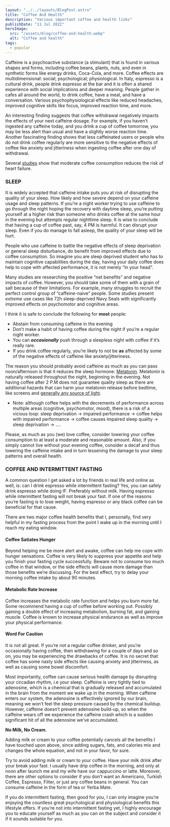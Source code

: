 ```yaml
---
layout: "../../layouts/BlogPost.astro"
title: "Coffee And Health"
description: "Various important coffee and health links"
publishDate: "11 Jul 2022"
heroImage:
  src: "/assets/blog/coffee-and-health.webp"
  alt: "Coffee and health"
tags:
  - popular
---
```


Caffeine is a psychoactive substance (a stimulant) that is found in various shapes and forms, including coffee beans, plants, nuts, and even in synthetic forms like energy drinks, Coca-Cola, and more. Coffee effects are multidimensional: social; psychological; physiological. In Italy, espresso is a cultural drink, people drink espresso at the bar and it is often a shared experience with social implications and deeper meaning. People gather in cafes all around the world, to drink coffee, have a meal, and have a conversation. Various psychophysiological effects like reduced headaches, improved cognitive skills like focus, improved reaction time, and more.

An interesting finding suggests that coffee withdrawal negatively impacts the effects of your next caffeine dosage. For example, if you haven’t ingested any caffeine today, and you drink a cup of coffee tomorrow, you may be less alert than usual and have a slightly worse reaction time. Another fascinating finding shows that less caffeinated users or people who do not drink coffee regularly are more sensitive to the negative effects of coffee like anxiety and jitteriness when ingesting coffee after one day of withdrawal. 

Several [studies](https://www.heart.org/en/news/2021/02/09/coffee-may-help-reduce-risk-for-heart-failure) show that moderate coffee consumption reduces the risk of heart failure.


### SLEEP

It is widely accepted that caffeine intake puts you at risk of disrupting the quality of your sleep. How likely and how severe depend on your caffeine usage and sleep patterns. If you’re a night worker trying to use caffeine to go through the night hoping the recovery with daytime sleep, you’re putting yourself at a higher risk than someone who drinks coffee at the same hour in the evening but attempts regular nighttime sleep. It is wise to conclude that having a cup of coffee past, say, 4 PM is harmful. It can disrupt your sleep. Even if you do manage to fall asleep, the quality of your sleep will be hurt. 

People who use caffeine to battle the negative effects of sleep deprivation or general sleep disturbance, do benefit from improved effects due to coffee consumption. So imagine you are sleep deprived student who has to maintain cognitive capabilities during the day, having your daily coffee does help to cope with affected performance, it is not merely “in your head”.

Many studies are researching the positive “net benefits” and negative impacts of coffee. However, you should take some of them with a grain of salt because of their limitations. For example, many struggles to recruit the perfect control group of “caffeine-naive” people. Some studies present _extreme_ use cases like 72h sleep-deprived Navy Seals with significantly improved effects on psychomotor and cognitive areas.

I think it is safe to conclude the following for **most** people:



* Abstain from consuming caffeine in the evening
* Don’t make a habit of having coffee during the night if you’re a regular night worker.
* You can **_occasionally_** push through a sleepless night with coffee if it’s really rare.
* If you drink coffee regularly, you’re likely to not be **as** affected by some of the negative effects of caffeine like anxiety/jitteriness. 

The reason you should probably avoid caffeine as much as you can pass noon/afternoon is that it reduces the sleep hormone: [Melatonin](https://www.nccih.nih.gov/health/melatonin-what-you-need-to-know). Melatonin is naturally released throughout the night, beginning in the evening. Not having coffee after 2 P.M does not guarantee quality sleep as there are additional hazards that can harm your melatonin release before bedtime, like screens and [generally any source of light](https://www.webmd.com/sleep-disorders/news/20110119/light-exposure-may-cut-production-of-melatonin).

* Note: although coffee helps with the decrements of performance across multiple areas (cognitive, psychomotor, mood), there is a risk of a vicious loop: sleep deprivation -> impaired performance -> coffee helps with impaired performance -> coffee causes impaired sleep quality -> sleep deprivation -> ….

Please, as much as you (we) love coffee, consider lowering your coffee consumption to at least a moderate and reasonable amount. Also, if you simply cannot live without your evening coffee, consider a decaf and thus lowering the caffeine intake and in turn lessening the damage to your sleep patterns and overall health.


### COFFEE AND INTERMITTENT FASTING

A common question I get asked a lot by friends in real life and online as well, is: can I drink espresso while intermittent fasting? Yes, you can safely drink espresso while doing IF. Preferably without milk. Having espresso while intermittent fasting will not break your fast. If one of the reasons you’re fasting is to lose weight, having espresso or any black coffee can be beneficial for that cause.

There are two major coffee health benefits that I, personally, find very helpful in my fasting process from the point I wake up in the morning until I reach my eating window.


#### Coffee Satiates Hunger

Beyond helping me be more alert and awake, coffee can help me cope with hunger sensations. Coffee is very likely to suppress your appetite and help you finish your fasting cycle successfully. Beware not to consume too much coffee in that window, or the side effects will cause more damage than those benefits we’re discussing. For the best effect, try to delay your morning coffee intake by about 90 minutes. 


#### Metabolic Rate Increase 

Coffee increases the metabolic rate function and helps you burn more fat. Some recommend having a cup of coffee before working out. Possibly gaining a double effect of increasing metabolism, burning fat, and gaining muscle. Coffee is known to increase physical endurance as well as improve your physical performance.


#### Word For Caution

It is not all great. If you’re not a regular coffee drinker, and you’re occasionally having coffee, then withdrawing for a couple of days and so on, you may be experiencing the drawbacks of coffee. It is no secret that coffee has some nasty side effects like causing anxiety and jitteriness, as well as causing some bowel discomfort. 

Most importantly, coffee can cause serious health damage by disrupting your circadian rhythm, i.e your sleep. Caffeine is very tightly tied to adenosine, which is a chemical that is gradually released and accumulated in the brain from the moment we wake up in the morning. When caffeine enters our system, the adenosine is effectively ignored by our brain, meaning we won’t feel the sleep pressure caused by the chemical buildup. However, caffeine doesn’t prevent adenosine build-up, so when the caffeine wears off we experience the caffeine crash which is a sudden significant hit of all the adenosine we’ve accumulated. 

**No Milk, No Cream.**

Adding milk or cream to your coffee potentially cancels all the benefits I have touched upon above, since adding sugars, fats, and calories mix and changes the whole equation, and not in your favor, for sure.

Try to avoid adding milk or cream to your coffee. Have your milk drink after your break your fast. I usually have drip coffee in the morning, and only at noon after launch me and my wife have our cappuccino or latte. Moreover, there are other options to consider if you don’t want an Americano, Turkish Coffee, Espresso, Filter, or just any coffee beans in general. You can consume caffeine in the form of tea or Yerba Mate. 

If you do intermittent fasting, then good for you, I can only imagine you’re enjoying the countless great psychological and physiological benefits this lifestyle offers. If you’re not into intermittent fasting yet, I highly encourage you to educate yourself as much as you can on the subject and consider it if it sounds suitable for you.
